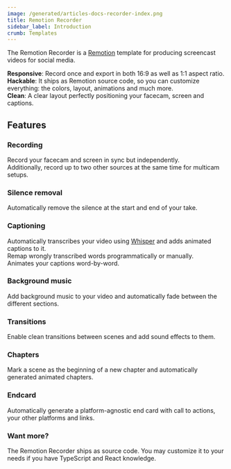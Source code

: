 ```yaml
---
image: /generated/articles-docs-recorder-index.png
title: Remotion Recorder
sidebar_label: Introduction
crumb: Templates
---
```


The Remotion Recorder is a [Remotion](https://remotion.dev) template for producing screencast videos for social media.

**Responsive**: Record once and export in both 16:9 as well as 1:1 aspect ratio.  
**Hackable**: It ships as Remotion source code, so you can customize everything: the colors, layout, animations and much more.  
**Clean**: A clear layout perfectly positioning your facecam, screen and captions.

## Features

### Recording

Record your facecam and screen in sync but independently.  
Additionally, record up to two other sources at the same time for multicam setups.

### Silence removal

Automatically remove the silence at the start and end of your take.

### Captioning

Automatically transcribes your video using [Whisper](https://openai.com/research/whisper) and adds animated captions to it.  
Remap wrongly transcribed words programmatically or manually.  
Animates your captions word-by-word.

### Background music

Add background music to your video and automatically fade between the different sections.

### Transitions

Enable clean transitions between scenes and add sound effects to them.

### Chapters

Mark a scene as the beginning of a new chapter and automatically generated animated chapters.

### Endcard

Automatically generate a platform-agnostic end card with call to actions, your other platforms and links.

### Want more?

The Remotion Recorder ships as source code. You may customize it to your needs if you have TypeScript and React knowledge.
